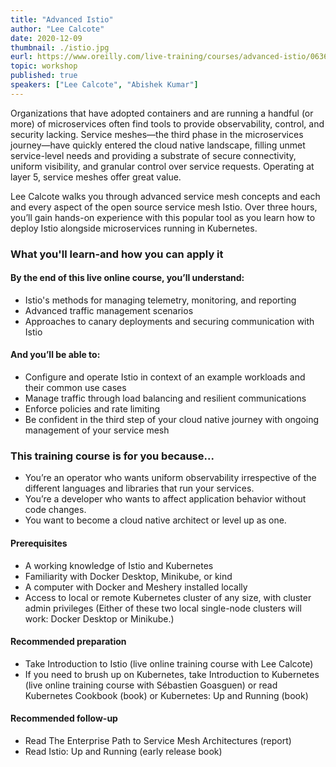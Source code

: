 ```yaml
---
title: "Advanced Istio"
author: "Lee Calcote"
date: 2020-12-09
thumbnail: ./istio.jpg
eurl: https://www.oreilly.com/live-training/courses/advanced-istio/0636920471639/
topic: workshop
published: true
speakers: ["Lee Calcote", "Abishek Kumar"]
---
```

Organizations that have adopted containers and are running a handful (or more) of microservices often find tools to provide observability, control, and security lacking. Service meshes—the third phase in the microservices journey—have quickly entered the cloud native landscape, filling unmet service-level needs and providing a substrate of secure connectivity, uniform visibility, and granular control over service requests. Operating at layer 5, service meshes offer great value.

Lee Calcote walks you through advanced service mesh concepts and each and every aspect of the open source service mesh Istio. Over three hours, you’ll gain hands-on experience with this popular tool as you learn how to deploy Istio alongside microservices running in Kubernetes.

### What you'll learn-and how you can apply it

#### By the end of this live online course, you’ll understand:

- Istio's methods for managing telemetry, monitoring, and reporting
- Advanced traffic management scenarios
- Approaches to canary deployments and securing communication with Istio

#### And you’ll be able to:

- Configure and operate Istio in context of an example workloads and their common use cases
- Manage traffic through load balancing and resilient communications
- Enforce policies and rate limiting
- Be confident in the third step of your cloud native journey with ongoing management of your service mesh

### This training course is for you because...

- You’re an operator who wants uniform observability irrespective of the different languages and libraries that run your services.
- You’re a developer who wants to affect application behavior without code changes.
- You want to become a cloud native architect or level up as one.

#### Prerequisites

- A working knowledge of Istio and Kubernetes
- Familiarity with Docker Desktop, Minikube, or kind
- A computer with Docker and Meshery installed locally
- Access to local or remote Kubernetes cluster of any size, with cluster admin privileges (Either of these two local single-node clusters will work: Docker Desktop or Minikube.)

#### Recommended preparation

- Take Introduction to Istio (live online training course with Lee Calcote)
- If you need to brush up on Kubernetes, take Introduction to Kubernetes (live online training course with Sébastien Goasguen) or read Kubernetes Cookbook (book) or Kubernetes: Up and Running (book)

#### Recommended follow-up

- Read The Enterprise Path to Service Mesh Architectures (report)
- Read Istio: Up and Running (early release book)

